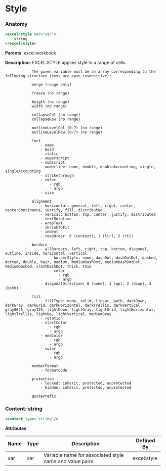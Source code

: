 # Style

### Anatomy

```xml
<excel:style var="var">
    string
</excel:style>
```

**Parents**: excel:workbook

 **Description**:
 EXCEL:STYLE applies style to a range of cells.


				The given variable must be an array corresponding to the following structure (keys are case-insensitive):

				merge (range only)

				freeze (no range)

				heigth (no range)
				width (no range)

				collapseCol (no range)
				collapseRow (no range)

				outlineLevelCol (0-7) (no range)
				outlineLevelRow (0-7) (no range)

				font
					- name
					- bold
					- italic
					- superscript
					- subscript
					- underline: none, double, doubleAccounting, single, singleAccounting
					- strikethrough
					- color
						- rgb
						- argb
					- size

				alignment
					- horizontal: general, left, right, center, centerContinuous, justify, fill, distributed
					- verical: bottom, top, center, justify, distributed
					- textRotation
					- wrapText
					- shrinkToFit
					- indent
					- readOrder: 0 (context), 1 (ltr), 2 (rtl)

				borders
					- allBorders, left, right, top, bottom, diagonal, outline, inside, horizontal, vertical
						- borderStyle: none, dashDot, dashDotDot, dashed, dotted, double, hair, medium, mediumDashDot, mediumDashDotDot, mediumDashed, slantDashDot, thick, thin
						- color
							- rgb
							- argb
					- diagonalDirection: 0 (none), 1 (up), 2 (down), 3 (both)

				fill
					- fillType: none, solid, linear, path, darkDown, darkGray, darkGrid, darkHorizontal, darkTrellis, darkVertical, gray0625, gray125, lightDown, lightGray, lightGrid, lightHorizontal, lightTrellis, lightUp, lightVertical, mediumGray
					- rotation
					- startColor
						- rgb
						- argb
					- endColor
						- rgb
						- argb
					- color
						- rgb
						- argb

				numberFormat
					- formatCode

				protection
					- locked: inherit, protected, unprotected
					- hidden: inherit, protected, unprotected

				quotePrefix
			

### Content: string

```xml
<content type="string"/>
```

**Attributes**:

| Name | Type | Description | Defined By |
| ---- | ---- | ----------- | ---------- |
| var | var | Variable name for associated style name and value pairs | excel:style |



